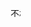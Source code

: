 <span style="white-space:nowrap;">[[File:Symbol unrelated.svg|16px|link=|不相关]] '''{{{1|不相关}}}'''</span><noinclude>{{documentation}}</noinclude>